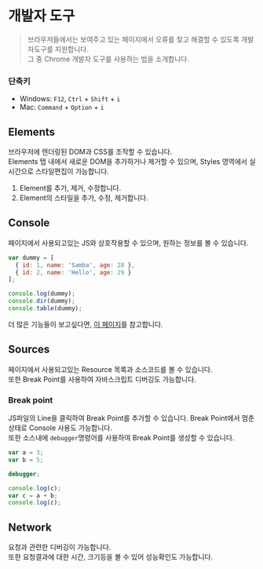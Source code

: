# 개발자 도구

> 브라우저들에서는 보여주고 있는 페이지에서 오류를 찾고 해결할 수 있도록 개발자도구를 지원합니다.
> <br/>그 중 Chrome 개발자 도구를 사용하는 법을 소개합니다.

### 단축키

- Windows: `F12`, `Ctrl` + `Shift` + `i`
- Mac: `Command` + `Option` + `i`

## Elements

브라우저에 렌더링된 DOM과 CSS를 조작할 수 있습니다.
<br/>Elements 탭 내에서 새로운 DOM을 추가하거나 제거할 수 있으며, Styles 영역에서 실시간으로 스타일편집이 가능합니다.

1. Element를 추가, 제거, 수정합니다.
2. Element의 스타일을 추가, 수정, 제거합니다.

## Console

페이지에서 사용되고있는 JS와 상호작용할 수 있으며, 원하는 정보를 볼 수 있습니다.

```javascript
var dummy = [ 
  { id: 1, name: 'Samba', age: 28 },
  { id: 2, name: 'Hello', age: 29 }
]; 

console.log(dummy);
console.dir(dummy);
console.table(dummy);
```
더 많은 기능들이 보고싶다면, [이 페이지](https://developer.chrome.com/docs/devtools/console/utilities/)를 참고합니다.

## Sources

페이지에서 사용되고있는 Resource 목록과 소스코드를 볼 수 있습니다.
<br/>또한 Break Point를 사용하여 자바스크립트 디버깅도 가능합니다.

### Break point

JS파일의 Line을 클릭하여 Break Point를 추가할 수 있습니다. Break Point에서 멈춘 상태로 Console 사용도 가능합니다.
<br/>또한 소스내에 `debugger`명령어를 사용하여 Break Point를 생성할 수 있습니다.

```javascript
var a = 3;
var b = 5;

debugger;

console.log(c);
var c = a + b;
console.log(c);
```

## Network

요청과 관련한 디버깅이 가능합니다.
<br/>또한 요청결과에 대한 시간, 크기등을 볼 수 있어 성능확인도 가능합니다.
